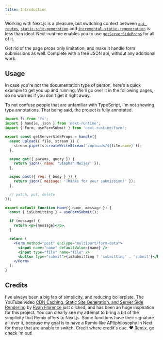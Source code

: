 ```yaml
---
title: Introduction
---
```


Working with Next.js is a pleasure, but switching context between
[`api-routes`](https://nextjs.org/docs/api-routes/introduction),
[`static-site-generation`](https://nextjs.org/docs/basic-features/data-fetching#getstaticprops-static-generation)
and
[`incremental-static-regeneration`](https://nextjs.org/docs/basic-features/data-fetching#incremental-static-regeneration)
is less than ideal. Next-runtime enables you to use
[`getServerSideProps`](https://nextjs.org/docs/basic-features/data-fetching#getserversideprops-server-side-rendering)
for all of it.

Get rid of the page props only limitation, and make it handle form submissions
as well. Complete with a free JSON api, without any additional work.

## Usage

In case you're not the documentation type of person, here's a quick example to
get you up and running. We'll go over it in the following pages, so no worries
if you don't get it right away.

To not confuse people that are unfamiliar with TypeScript, I'm not showing type
annotations. That being said, the project is fully annotated.

```jsx
import fs from 'fs';
import { handle, json } from 'next-runtime';
import { Form, useFormSubmit } from 'next-runtime/form';

export const getServerSideProps = handle({
  async upload({ file, stream }) {
    stream.pipe(fs.createWriteStream(`/uploads/${file.name}`));
  },

  async get({ params, query }) {
    return json({ name: 'Stephan Meijer' });
  },

  async post({ req: { body } }) {
    return json({ message: 'Thanks for your submission!' });
  },

  // patch, put, delete
});

export default function Home({ name, message }) {
  const { isSubmitting } = useFormSubmit();

  if (message) {
    return <p>{message}</p>;
  }

  return (
    <Form method="post" encType="multipart/form-data">
      <input name="name" defaultValue={name} />
      <input type="file" name="file" />
      <button type="submit">{isSubmitting ? 'submitting' : 'submit'}</button>
    </Form>
  );
}
```

## Credits

I've always been a big fan of simplicity, and reducing boilerplate. The YouTube
video
[CDN Caching, Static Site Generation, and Server Side Rendering](https://www.youtube.com/watch?v=bfLFHp7Sbkg)
by [Ryan Florence](https://twitter.com/ryanflorence?lang=en) just clicked, and
has been an huge inspiration for this project. You can clearly see my attempt to
bring a bit of the simplicity that Remix offers to Next.js. Some functions have
their signature all over it, because my goal is to have a Remix-like
API/philosophy in Next for those that are unable to switch. Credit where
credit's due. <span class="text-red-600">❤</span>️ [Remix](https://remix.run),
go check 'm out!
